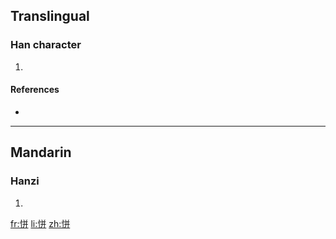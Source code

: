 ==Translingual==

===Han character===
{{Han char|rn=61|rad=心|as=06|sn=9|four=9804<sub>1</sub>|canj=心廿廿 (PTT)}}

# {{defn|Han|sort=心06}}

====References====
* {{Han ref|kx=0386.150|dkj=10613|dj=0718.110|hdz=42298.120|uh=6072|ud=24690|bh=CEC2|bd=52930}}

----

==Mandarin==

===Hanzi===
{{cmn-hanzi|pin=[[pēng]] ([[peng1]])|wg=p'eng<sup>1</sup>}}

# {{defn|Mandarin}}

[[fr:恲]]
[[li:恲]]
[[zh:恲]]